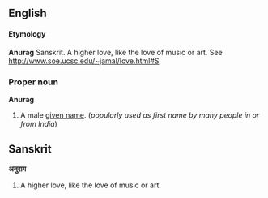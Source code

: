 ==English==

====Etymology====
'''Anurag''' Sanskrit. A higher love, like the love of music or art. See [[http://www.soe.ucsc.edu/~jamal/love.html#S]]

===Proper noun===
'''Anurag'''
#A male [[given name]]. (''popularly used as first name by many people in or from India'')

==Sanskrit==
'''अनुराग''' 
#A higher love, like the love of music or art.